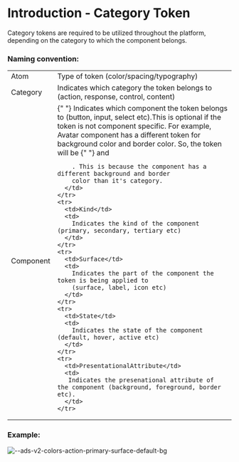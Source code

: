 

<Meta title="Docs/Category Tokens/Introduction" />

# Introduction - Category Token

Category tokens are required to be utilized throughout the platform, depending on the category to which the component belongs.

### Naming convention:

<CodeBlock code="atom-category-component-kind-surface-state-presentational_attribute" />

<table>
  <tbody>
    <tr>
      <td>Atom</td>
      <td>Type of token (color/spacing/typography)</td>
    </tr>
    <tr>
      <td>Category </td>
      <td>
        Indicates which category the token belongs to (action, response,
        control, content)
      </td>
    </tr>
    <tr>
      <td>Component </td>
      <td>
        {" "}
        Indicates which component the token belongs to (button, input, select etc).This
        is optional if the token is not component specific. For example, Avatar component
        has a different token for background color and border color. So, the token
        will be <CodeBlock code="--ads-v2-colors-content-avatar-surface-default-bg" />{" "}
        and <CodeBlock code="--ads-v2-colors-content-avatar-surface-default-border" />

        . This is because the component has a different background and border
        color than it's category.
      </td>
    </tr>
    <tr>
      <td>Kind</td>
      <td>
        Indicates the kind of the component (primary, secondary, tertiary etc)
      </td>
    </tr>
    <tr>
      <td>Surface</td>
      <td>
        Indicates the part of the component the token is being applied to
        (surface, label, icon etc)
      </td>
    </tr>
    <tr>
      <td>State</td>
      <td>
        Indicates the state of the component (default, hover, active etc)
      </td>
    </tr>
    <tr>
      <td>PresentationalAttribute</td>
      <td>
       Indicates the presenational attribute of the component (background, foreground, border etc).
      </td>
    </tr>

  </tbody>
</table>

### Example:

![--ads-v2-colors-action-primary-surface-default-bg](./docs/categoryTokenStructure.png)
